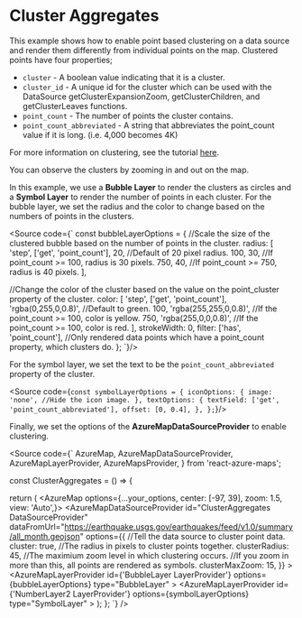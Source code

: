 

<Meta title="Data Visualization/Cluster Aggregates"/>

# Cluster Aggregates
This example shows how to enable point based clustering on a data source and render them differently from individual points on the map.
Clustered points have four properties;
- `cluster` - A boolean value indicating that it is a cluster.
- `cluster_id` - A unique id for the cluster which can be used with the DataSource getClusterExpansionZoom, getClusterChildren, and getClusterLeaves functions.
- `point_count` - The number of points the cluster contains.
- `point_count_abbreviated` - A string that abbreviates the point_count value if it is long. (i.e. 4,000 becomes 4K)

For more information on clustering, see the tutorial [here](https://learn.microsoft.com/en-us/azure/azure-maps/clustering-point-data-web-sdk).

You can observe the clusters by zooming in and out on the map.

<ClusterAggregates showBubbles showNumbers/>

In this example, we use a **Bubble Layer** to render the clusters as circles and a **Symbol Layer** to render the number of points in each cluster.
For the bubble layer, we set the radius and the color to change based on the numbers of points in the clusters.

<Source code={`
const bubbleLayerOptions = {
  //Scale the size of the clustered bubble based on the number of points in the cluster.
  radius: [
    'step',
    ['get', 'point_count'],
    20, //Default of 20 pixel radius.
    100,
    30, //If point_count >= 100, radius is 30 pixels.
    750,
    40, //If point_count >= 750, radius is 40 pixels.
  ],

  //Change the color of the cluster based on the value on the point_cluster property of the cluster.
  color: [
    'step',
    ['get', 'point_count'],
    'rgba(0,255,0,0.8)', //Default to green.
    100,
    'rgba(255,255,0,0.8)', //If the point_count >= 100, color is yellow.
    750,
    'rgba(255,0,0,0.8)', //If the point_count >= 100, color is red.
  ],
  strokeWidth: 0,
  filter: ['has', 'point_count'], //Only rendered data points which have a point_count property, which clusters do.
};
`}/>

For the symbol layer, we set the text to be the `point_count_abbreviated` property of the cluster.

<Source code={`
const symbolLayerOptions = {
  iconOptions: {
    image: 'none', //Hide the icon image.
  },
  textOptions: {
    textField: ['get', 'point_count_abbreviated'],
    offset: [0, 0.4],
  },
};
`}/>

Finally, we set the options of the **AzureMapDataSourceProvider** to enable clustering.

<Source code={`
  AzureMap,
  AzureMapDataSourceProvider,
  AzureMapLayerProvider,
  AzureMapsProvider,
} from 'react-azure-maps';

const ClusterAggregates = () => {
  
  return (
      <AzureMapsProvider>
        <AzureMap options={...your_options, center: [-97, 39], zoom: 1.5, view: 'Auto',}>
          <AzureMapDataSourceProvider
            id="ClusterAggregates DataSourceProvider"
            dataFromUrl="https://earthquake.usgs.gov/earthquakes/feed/v1.0/summary/all_month.geojson"
            options={{
              //Tell the data source to cluster point data.
              cluster: true,
              //The radius in pixels to cluster points together.
              clusterRadius: 45,
              //The maximium zoom level in which clustering occurs.
              //If you zoom in more than this, all points are rendered as symbols.
              clusterMaxZoom: 15,
            }}
          >
            <AzureMapLayerProvider
                id={'BubbleLayer LayerProvider'}
                options={bubbleLayerOptions}
                type="BubbleLayer"
            ></AzureMapLayerProvider>
            <AzureMapLayerProvider
                id={'NumberLayer2 LayerProvider'}
                options={symbolLayerOptions}
                type="SymbolLayer"
            ></AzureMapLayerProvider>
          </AzureMapDataSourceProvider>
        </AzureMap>
      </AzureMapsProvider>
  );
};
`} />
